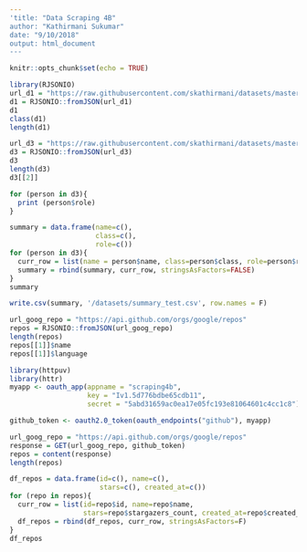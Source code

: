 ```yaml
---
'title: "Data Scraping 4B"
author: "Kathirmani Sukumar"
date: "9/10/2018"
output: html_document
---
```


```r
knitr::opts_chunk$set(echo = TRUE)
```

```r
library(RJSONIO)
url_d1 = "https://raw.githubusercontent.com/skathirmani/datasets/master/json/d1.json"
d1 = RJSONIO::fromJSON(url_d1)
d1
class(d1)
length(d1)
```

```r
url_d3 = "https://raw.githubusercontent.com/skathirmani/datasets/master/json/d3.json"
d3 = RJSONIO::fromJSON(url_d3)
d3
length(d3)
d3[[2]]
```

```r
for (person in d3){
  print (person$role)
}
```


```r
summary = data.frame(name=c(),
                     class=c(),
                     role=c())
for (person in d3){
  curr_row = list(name = person$name, class=person$class, role=person$role)
  summary = rbind(summary, curr_row, stringsAsFactors=FALSE)
}
summary
```

```r
write.csv(summary, '/datasets/summary_test.csv', row.names = F)
```



```r
url_goog_repo = "https://api.github.com/orgs/google/repos"
repos = RJSONIO::fromJSON(url_goog_repo)
length(repos)
repos[[1]]$name
repos[[1]]$language
```

```r
library(httpuv)  
library(httr)
myapp <- oauth_app(appname = "scraping4b",
                   key = "Iv1.5d776bdbe65cdb11",
                   secret = "5abd31659ac0ea17e05fc193e81064601c4cc1c8")

github_token <- oauth2.0_token(oauth_endpoints("github"), myapp)
```

```r
url_goog_repo = "https://api.github.com/orgs/google/repos"
response = GET(url_goog_repo, github_token)
repos = content(response)
length(repos)
```



```r
df_repos = data.frame(id=c(), name=c(), 
                      stars=c(), created_at=c())
for (repo in repos){
  curr_row = list(id=repo$id, name=repo$name,
                  stars=repo$stargazers_count, created_at=repo$created_at)
  df_repos = rbind(df_repos, curr_row, stringsAsFactors=F)
}
df_repos
```

